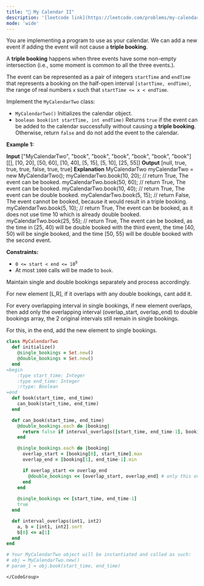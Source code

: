 ```yaml
---
title: "🧀 My Calendar II"
description: '[leetcode link](https://leetcode.com/problems/my-calendar-ii/description/)'
mode: 'wide'
---
```

<Tabs>
  <Tab title="Question" icon="circle-question" iconType="regular">
    <Card>
      <p>You are implementing a program to use as your calendar. We can add a new event if adding the event will not cause a <strong>triple booking</strong>.</p>  <p>A <strong>triple booking</strong> happens when three events have some non-empty intersection (i.e., some moment is common to all the three events.).</p>  <p>The event can be represented as a pair of integers <code>startTime</code> and <code>endTime</code> that represents a booking on the half-open interval <code>[startTime, endTime)</code>, the range of real numbers <code>x</code> such that <code>startTime &lt;= x &lt; endTime</code>.</p>  <p>Implement the <code>MyCalendarTwo</code> class:</p>  <ul>  <li><code>MyCalendarTwo()</code> Initializes the calendar object.</li>  <li><code>boolean book(int startTime, int endTime)</code> Returns <code>true</code> if the event can be added to the calendar successfully without causing a <strong>triple booking</strong>. Otherwise, return <code>false</code> and do not add the event to the calendar.</li> </ul>   <p><strong class="example">Example 1:</strong></p>   <strong>Input</strong> [&quot;MyCalendarTwo&quot;, &quot;book&quot;, &quot;book&quot;, &quot;book&quot;, &quot;book&quot;, &quot;book&quot;, &quot;book&quot;] [[], [10, 20], [50, 60], [10, 40], [5, 15], [5, 10], [25, 55]] <strong>Output</strong> [null, true, true, true, false, true, true]  <strong>Explanation</strong> MyCalendarTwo myCalendarTwo = new MyCalendarTwo(); myCalendarTwo.book(10, 20); // return True, The event can be booked.  myCalendarTwo.book(50, 60); // return True, The event can be booked.  myCalendarTwo.book(10, 40); // return True, The event can be double booked.  myCalendarTwo.book(5, 15);  // return False, The event cannot be booked, because it would result in a triple booking. myCalendarTwo.book(5, 10); // return True, The event can be booked, as it does not use time 10 which is already double booked. myCalendarTwo.book(25, 55); // return True, The event can be booked, as the time in [25, 40) will be double booked with the third event, the time [40, 50) will be single booked, and the time [50, 55) will be double booked with the second event.    <p><strong>Constraints:</strong></p>  <ul>  <li><code>0 &lt;= start &lt; end &lt;= 10<sup>9</sup></code></li>  <li>At most <code>1000</code> calls will be made to <code>book</code>.</li> </ul> 
    </Card>
  </Tab>
  <Tab title="Solution" icon="lightbulb" iconType="regular" >
    <Card>
      Maintain single and double bookings separately and process accordingly.

For new element [L,R], if it overlaps with any double bookings, cant add it.

For every overlapping interval in single bookings, if new element overlaps, 
then add only the overlapping interval (overlap_start, overlap_end) to double bookings array, the 2 original intervals still remain in single bookings.

For this, in the end, add the new element to single bookings.
</Card>
  <Expandable title="code">
    <CodeGroup dropdown>
```ruby title="My Calendar II" lines
class MyCalendarTwo
  def initialize()
    @single_bookings = Set.new()
    @double_bookings = Set.new()
  end
=begin
    :type start_time: Integer
    :type end_time: Integer
    :rtype: Boolean
=end
  def book(start_time, end_time)
    can_book(start_time, end_time)
  end

  def can_book(start_time, end_time)
    @double_bookings.each do |booking|
      return false if interval_overlaps([start_time, end_time-1], booking)
    end

    @single_bookings.each do |booking|
      overlap_start = [booking[0], start_time].max
      overlap_end = [booking[1], end_time-1].min

      if overlap_start <= overlap_end
        @double_bookings << [overlap_start, overlap_end] # only this overlapping period is added to double booked
      end
    end
    
    @single_bookings << [start_time, end_time-1]
    true
  end

  def interval_overlaps(int1, int2)
    a, b = [int1, int2].sort
    b[0] <= a[1]
  end
end

# Your MyCalendarTwo object will be instantiated and called as such:
# obj = MyCalendarTwo.new()
# param_1 = obj.book(start_time, end_time)
```
    </CodeGroup>
  </Expandable>
  </Tab>
</Tabs>
